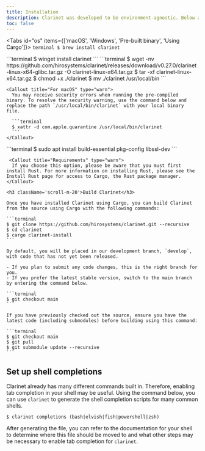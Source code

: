```yaml
---
title: Installation
description: Clarinet was developed to be environment-agnostic. Below are the different ways to install and build Clarinet on your machine.
toc: false
---
```


<Tabs id="os" items={['macOS', 'Windows', 'Pre-built binary', 'Using Cargo']}>
  <Tab value="macOS">
    ```terminal
    $ brew install clarinet
    ```
  </Tab>
  
  <Tab value="Windows">
    ```terminal
    $ winget install clarinet
    ```
  </Tab>

  <Tab value="Pre-built binary">
    ```terminal
    $ wget -nv https://github.com/hirosystems/clarinet/releases/download/v0.27.0/clarinet-linux-x64-glibc.tar.gz -O clarinet-linux-x64.tar.gz
    $ tar -xf clarinet-linux-x64.tar.gz
    $ chmod +x ./clarinet
    $ mv ./clarinet /usr/local/bin
    ```

    <Callout title="For macOS" type="warn">
      You may receive security errors when running the pre-compiled binary. To resolve the security warning, use the command below and replace the path `/usr/local/bin/clarinet` with your local binary file.

      ```terminal
      $ xattr -d com.apple.quarantine /usr/local/bin/clarinet
      ```
    </Callout>
  </Tab>

  <Tab value="Using Cargo">    
    ```terminal
    $ sudo apt install build-essential pkg-config libssl-dev
    ```

     <Callout title="Requirements" type="warn">
      If you choose this option, please be aware that you must first install Rust. For more information on installing Rust, please see the Install Rust page for access to Cargo, the Rust package manager.
    </Callout>

    <h3 className='scroll-m-20'>Build Clarinet</h3>

    Once you have installed Clarinet using Cargo, you can build Clarinet from the source using Cargo with the following commands:

    ```terminal
    $ git clone https://github.com/hirosystems/clarinet.git --recursive
    $ cd clarinet
    $ cargo clarinet-install
    ```

    By default, you will be placed in our development branch, `develop`, with code that has not yet been released.

    - If you plan to submit any code changes, this is the right branch for you.
    - If you prefer the latest stable version, switch to the main branch by entering the command below.

    ```terminal
    $ git checkout main
    ```

    If you have previously checked out the source, ensure you have the latest code (including submodules) before building using this command:

    ```terminal
    $ git checkout main
    $ git pull
    $ git submodule update --recursive
    ```

  </Tab>
</Tabs>

## Set up shell completions

Clarinet already has many different commands built in. Therefore, enabling tab completion in your shell may be useful. Using the command below, you can use `clarinet` to generate the shell completion scripts for many common shells.

```terminal
$ clarinet completions (bash|elvish|fish|powershell|zsh)
```

After generating the file, you can refer to the documentation for your shell to determine where this file should be moved to and what other steps may be necessary to enable tab completion for `clarinet`.
